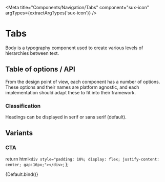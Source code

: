 
<Meta title="Components/Navigation/Tabs" component="sux-icon" argTypes={extractArgTypes('sux-icon')} />

# Tabs

Body is a typography component used to create various levels of hierarchies between text.

## Table of options / API

From the design point of view, each component has a number of options. These options and their names are platform agnostic, and each implementation should adapt these to fit into their framework.

<ArgsTable of="sux-icon" />

### Classification

Headings can be displayed in serif or sans serif (default).

## Variants

### CTA

  return html` <div style="padding: 10%; display: flex; justify-content: center; gap:16px;"></div> `;
};

<Canvas>
  <Story name="Playground">{Default.bind()}</Story>
</Canvas>
